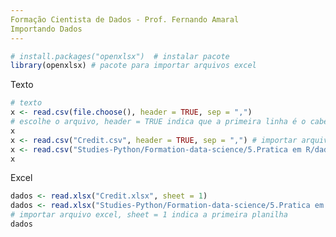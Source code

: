 ```yaml
---
Formação Cientista de Dados - Prof. Fernando Amaral
Importando Dados
---
```

```r
# install.packages("openxlsx")  # instalar pacote
library(openxlsx) # pacote para importar arquivos excel
```
Texto
```r
# texto
x <- read.csv(file.choose(), header = TRUE, sep = ",")
# escolhe o arquivo, header = TRUE indica que a primeira linha é o cabeçalho, sep = "," indica que o separador é a vírgula
x
x <- read.csv("Credit.csv", header = TRUE, sep = ",") # importar arquivo
x <- read.csv("Studies-Python/Formation-data-science/5.Pratica em R/dados/Credit.csv", header = TRUE, sep = ",")
x
```
Excel
```r
dados <- read.xlsx("Credit.xlsx", sheet = 1)
dados <- read.xlsx("Studies-Python/Formation-data-science/5.Pratica em R/dados/Credit.xlsx", sheet = 1)
# importar arquivo excel, sheet = 1 indica a primeira planilha
dados
```


